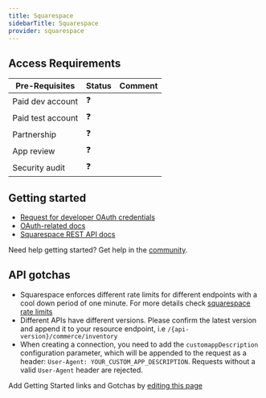 ```yaml
---
title: Squarespace
sidebarTitle: Squarespace
provider: squarespace
---
```



<Overview />
<PreBuiltTooling provider={providers[pageMetadata.provider]} />
<PreBuiltUseCases />

## Access Requirements
| Pre-Requisites | Status | Comment|
| - | - | - |
| Paid dev account | ❓ |  |
| Paid test account | ❓ |  |
| Partnership | ❓ | |
| App review | ❓ |  |
| Security audit | ❓ | |



## Getting started

-   [Request for developer OAuth credentials](https://partner.squarespace.com/oauth-form)
-   [OAuth-related docs](https://developers.squarespace.com/oauth)
-   [Squarespace REST API docs](https://developers.squarespace.com/commerce-apis/overview)

<Tip>Need help getting started? Get help in the [community](https://nango.dev/slack).</Tip>

## API gotchas

-   Squarespace enforces different rate limits for different endpoints with a cool down period of one minute. For more details check [squarespace rate limits](https://developers.squarespace.com/commerce-apis/rate-limits)
-   Different APIs have different versions. Please confirm the latest version and append it to your resource endpoint, i.e `/{api-version}/commerce/inventory`
-   When creating a connection, you need to add the `customappDescription` configuration parameter, which will be appended to the request as a header: `User-Agent: YOUR_CUSTOM_APP_DESCRIPTION`. Requests without a valid `User-Agent` header are rejected.

<Note>Add Getting Started links and Gotchas by [editing this page](https://github.com/nangohq/nango/tree/master/docs-v2/integrations/all/squarespace.mdx)</Note>

